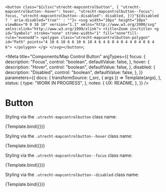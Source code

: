 <!--
@license EUPL-1.2
Copyright (c) 2021 Gemeente Utrecht
Copyright (c) 2021 Robbert Broersma
-->




  `<button class="${clsx("utrecht-mapcontrolbutton", {
    "utrecht-mapcontrolbutton--hover": hover,
    "utrecht-mapcontrolbutton--focus": focus,
    "utrecht-mapcontrolbutton--disabled": disabled,
  })}"${disabled ? ' aria-disabled="true"' : ""}>
      <svg width="10px" height="10px" viewBox="0 0 10 10" version="1.1" xmlns="http://www.w3.org/2000/svg" xmlns:xlink="http://www.w3.org/1999/xlink">
        <title>Zoom in</title>
        <g id="Symbols" stroke="none" stroke-width="1" fill="none"fill-rule="evenodd">
          <polygon class="utrecht-mapcontrolbutton-polygon" id="Path" points="4 10 6 10 6 6 10 6 10 4 6 4 6 0 4 0 4 4 0 4 0 6 4 6">
          </polygon>
        </g>
      </svg></button>`;

<!--<a class="leaflet-control-zoom-in" href="#" title="Zoom in" role="button" aria-label="Zoom in">+</a>
<a class="leaflet-control-zoom-out" href="#" title="Zoom out" role="button" aria-label="Zoom out">−</a>-->

<Meta
  title="Components/Map Control Button"
  argTypes={{
    focus: {
      description: "Focus",
      control: "boolean",
      defaultValue: false,
    },
    hover: {
      description: "Hover",
      control: "boolean",
      defaultValue: false,
    },
    disabled: {
      description: "Disabled",
      control: "boolean",
      defaultValue: false,
    },
  }}
  parameters={{
    docs: {
      transformSource: (_src, { args }) => Template(args),
    },
    status: {
      type: "WORK IN PROGRESS",
    },
    notes: {
      UX: README,
    },
  }}
/>

# Button

Styling via the `.utrecht-mapcontrolbutton` class name:

<Canvas>
  <Story name="Map Control Button">{Template.bind({})}</Story>
</Canvas>

Styling via the `.utrecht-mapcontrolbutton--hover` class name:

<Canvas>
  <Story name="Map Control Button hover" args={{ hover: true }}>
    {Template.bind({})}
  </Story>
</Canvas>

Styling via the `.utrecht-mapcontrolbutton--focus` class name:

<Canvas>
  <Story name="Map Control Button focus" args={{ focus: true }}>
    {Template.bind({})}
  </Story>
</Canvas>

Styling via the `.utrecht-mapcontrolbutton--disabled` class name:

<Canvas>
  <Story name="Map Control Button disabled" args={{ disabled: true }}>
    {Template.bind({})}
  </Story>
</Canvas>

<ArgsTable story="Map Control Button" />
